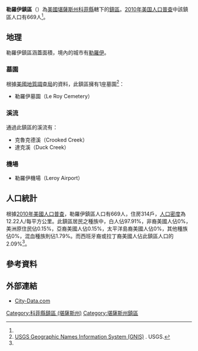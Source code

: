 {{noteTA
|G1=USState
}}
{{Infobox settlement
|official_name = 勒羅伊鎮區
|native_name = Le Roy Township
|settlement_type = 鎮區
|image_map = Map highlighting Le Roy Township, Coffey County, Kansas.svg
|map_caption = 勒羅伊鎮區在科菲縣的位置
|coordinates_display = inline,title
|coordinates_region = US-KS
|subdivision_type = [[世界政區索引|國家]]
|subdivision_name = [[美国|美国]]
|subdivision_type1 = [[美國行政區劃|州]]
|subdivision_name1 = [[堪薩斯州|堪薩斯州]]
|subdivision_type2 = [[堪薩斯州行政區劃|縣]]
|subdivision_name2 = [[科菲縣_(堪薩斯州)|科菲縣]]
|area_total_km2 = 54.76
|area_land_km2 = 53.85
|area_water_km2 = 0.91
|area_total_sq_mi =
|area_land_sq_mi =
|area_water_sq_mi =
|area_water_percent = 1.66
|population_as_of = [[2010年美国人口普查|2010]]
|population_footnotes = <ref name="Census 2010">{{cite web| url=http://factfinder2.census.gov| title=Race, Hispanic or Latino, Age, and Housing Occupancy: 2010 Census Redistricting Data, Le Roy township, Coffey County, Kansas| publisher=U.S. Census Bureau, American FactFinder 2| accessdate=2016-05-20| archive-date=2013-09-11| archive-url=https://web.archive.org/web/20130911234518/http://factfinder2.census.gov/| dead-url=no}}</ref>
|population_total = 669
|population_density_km2 = auto
|elevation_footnotes = 
|elevation_m = 307
|elevation_ft = 1007
|latd = 38
|latm = 05
|lats = 23
|latNS = N
|longd = 95
|longm = 38
|longs = 15
|longEW = W
|postal_code_type =
|postal_code = 
|blank_name = [[聯邦資料處理標準|FIPS代碼]]
|blank_info = 20-39675
|blank1_name = [[地名信息系统|GNIS編號]] 
|blank1_info = [http://geonames.usgs.gov/pls/gnispublic/f?p=gnispq:3:::NO::P3_FID:0478092 0478092]
|website = 
|footnotes = 
}}

'''勒羅伊鎮區'''（{{lang-en|'''Le Roy Township'''}}）為[[美國|美國]][[堪薩斯州|堪薩斯州]][[科菲縣_(堪薩斯州)|科菲縣]]轄下的[[行政鎮區|鎮區]]。[[2010年美国人口普查|2010年美国人口普查]]中該鎮區人口有669人<ref name="Census 2010"/>。

==地理==
勒羅伊鎮區涵蓋面積{{convert|54.76|km2|sqmi}}，境內的城市有[[勒羅伊_(堪薩斯州)|勒羅伊]]。

===墓園===
根據[[美國地質調查局|美國地質調查局]]的資料，此鎮區擁有1座墓園<ref>[http://geonames.usgs.gov/domestic/index.html USGS Geographic Names Information System (GNIS)] {{Wayback|url=http://geonames.usgs.gov/domestic/index.html |date=20190428150204 }}. USGS.</ref>：
*勒羅伊墓園（Le Roy Cemetery）

===溪流===
通過此鎮區的溪流有：
*克魯克德溪（Crooked Creek）
*達克溪（Duck Creek）

===機場===
*勒羅伊機場（Leroy Airport）

==人口統計==
根據[[2010年美國人口普查|2010年美國人口普查]]，勒羅伊鎮區人口有669人，住房314戶，[[人口密度|人口密度]]為12.22人/每平方公里。此鎮區居民之種族中，白人佔97.91%，非裔美國人佔0%，美洲原住民佔0.15%，亞裔美國人佔0.15%，太平洋島裔美國人佔0%，其他種族佔0%，混血種族則佔1.79%。而西班牙裔或拉丁裔美國人佔此鎮區人口的2.09%<ref name="Census 2010"/>。

==參考資料==
{{reflist}}

==外部連結==
*[http://www.city-data.com/township/Le-Roy-Coffey-KS.html City-Data.com]

{{科菲縣 (堪薩斯州)}}

{{DEFAULTSORT:Le Roy}}
[[Category:科菲縣鎮區_(堪薩斯州)|Category:科菲縣鎮區 (堪薩斯州)]]
[[Category:堪薩斯州鎮區|Category:堪薩斯州鎮區]]
